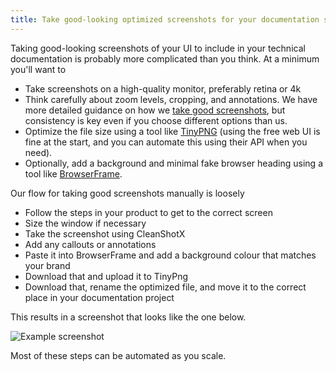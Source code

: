 ```yaml
---
title: Take good-looking optimized screenshots for your documentation site 
---
```


Taking good-looking screenshots of your UI to include in your technical documentation is probably more complicated than you think. At a minimum you'll want to 

* Take screenshots on a high-quality monitor, preferably retina or 4k
* Think carefully about zoom levels, cropping, and annotations. We have more detailed guidance on how we [take good screenshots](https://styleguide.ritza.co/screenshots/screenshot-guidelines-for-technical-documentation/), but consistency is key even if you choose different options than us.
* Optimize the file size using a tool like [TinyPNG](https://tinypng.com) (using the free web UI is fine at the start, and you can automate this using their API when you need).
* Optionally, add a background and minimal fake browser heading using a tool like [BrowserFrame](https://browserframe.com).

Our flow for taking good screenshots manually is loosely

* Follow the steps in your product to get to the correct screen
* Size the window if necessary
* Take the screenshot using CleanShotX
* Add any callouts or annotations
* Paste it into BrowserFrame and add a background colour that matches your brand
* Download that and upload it to TinyPng
* Download that, rename the optimized file, and move it to the correct place in your documentation project

This results in a screenshot that looks like the one below.

![Example screenshot](../../../assets/screenshots/example-screenshot.png)

Most of these steps can be automated as you scale.

